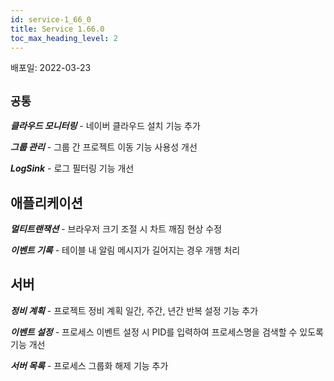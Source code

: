 ```yaml
---
id: service-1_66_0
title: Service 1.66.0
toc_max_heading_level: 2
---
```



배포일: 2022-03-23

## `공통`

***클라우드 모니터링*** - 네이버 클라우드 설치 기능 추가

***그룹 관리*** - 그룹 간 프로젝트 이동 기능 사용성 개선

***LogSink*** - 로그 필터링 기능 개선

## 애플리케이션

***멀티트랜잭션*** - 브라우저 크기 조절 시 차트 깨짐 현상 수정

***이벤트 기록*** - 테이블 내 알림 메시지가 길어지는 경우 개행 처리

## 서버

***정비 계획*** - 프로젝트 정비 계획 일간, 주간, 년간 반복 설정 기능 추가 

***이벤트 설정*** - 프로세스 이벤트 설정 시 PID를 입력하여 프로세스명을 검색할 수 있도록 기능 개선

***서버 목록*** - 프로세스 그룹화 해제 기능 추가

